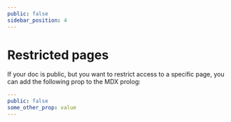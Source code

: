 ```yaml
---
public: false
sidebar_position: 4
---
```


# Restricted pages

If your doc is public, but you want to restrict access to a specific page, you
can add the following prop to the MDX prolog:

```yaml
---
public: false
some_other_prop: value
---
```
